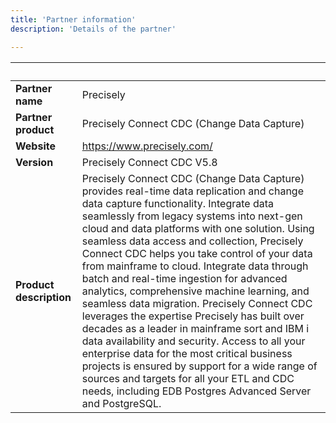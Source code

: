 ```yaml
---
title: 'Partner information'
description: 'Details of the partner'

---
```

| &nbsp;     | &nbsp; |
| ----------- | ----------- |
| **Partner name**      | Precisely       |
| **Partner product**   |  Precisely Connect CDC (Change Data Capture)      |
| **Website**      |  https://www.precisely.com/    |
| **Version**   |  Precisely Connect CDC V5.8     |
| **Product description**      |  Precisely Connect CDC (Change Data Capture) provides real-time data replication and change data capture functionality. Integrate data seamlessly from legacy systems into next-gen cloud and data platforms with one solution. Using seamless data access and collection, Precisely Connect CDC helps you take control of your data from mainframe to cloud. Integrate data through batch and real-time ingestion for advanced analytics, comprehensive machine learning, and seamless data migration. Precisely Connect CDC leverages the expertise Precisely has built over decades as a leader in mainframe sort and IBM i data availability and security. Access to all your enterprise data for the most critical business projects is ensured by support for a wide range of sources and targets for all your ETL and CDC needs, including EDB Postgres Advanced Server and PostgreSQL.   |